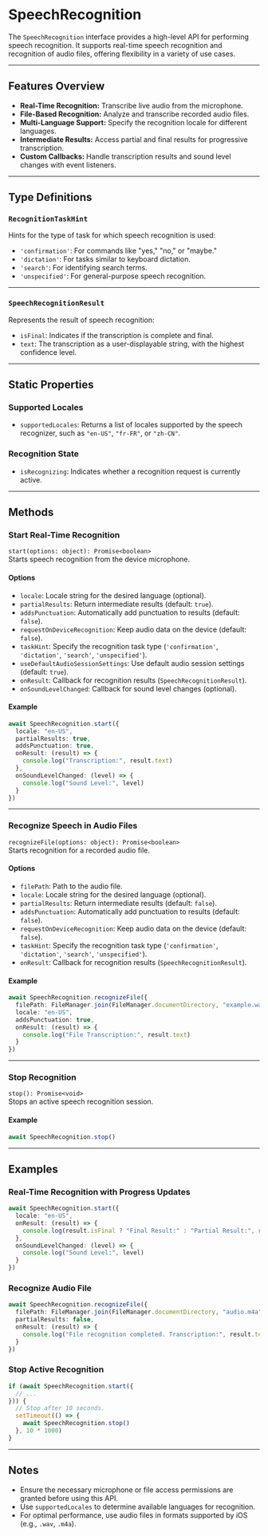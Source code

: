 # SpeechRecognition 
        
The `SpeechRecognition` interface provides a high-level API for performing speech recognition. It supports real-time speech recognition and recognition of audio files, offering flexibility in a variety of use cases.

---

## Features Overview

- **Real-Time Recognition:** Transcribe live audio from the microphone.
- **File-Based Recognition:** Analyze and transcribe recorded audio files.
- **Multi-Language Support:** Specify the recognition locale for different languages.
- **Intermediate Results:** Access partial and final results for progressive transcription.
- **Custom Callbacks:** Handle transcription results and sound level changes with event listeners.

---

## Type Definitions

### `RecognitionTaskHint`
Hints for the type of task for which speech recognition is used:
- `'confirmation'`: For commands like "yes," "no," or "maybe."
- `'dictation'`: For tasks similar to keyboard dictation.
- `'search'`: For identifying search terms.
- `'unspecified'`: For general-purpose speech recognition.

---

### `SpeechRecognitionResult`
Represents the result of speech recognition:
- `isFinal`: Indicates if the transcription is complete and final.
- `text`: The transcription as a user-displayable string, with the highest confidence level.

---

## Static Properties

### Supported Locales
- `supportedLocales`: Returns a list of locales supported by the speech recognizer, such as `"en-US"`, `"fr-FR"`, or `"zh-CN"`.

### Recognition State
- `isRecognizing`: Indicates whether a recognition request is currently active.

---

## Methods

### Start Real-Time Recognition
`start(options: object): Promise<boolean>`  
Starts speech recognition from the device microphone.

#### Options
- `locale`: Locale string for the desired language (optional).
- `partialResults`: Return intermediate results (default: `true`).
- `addsPunctuation`: Automatically add punctuation to results (default: `false`).
- `requestOnDeviceRecognition`: Keep audio data on the device (default: `false`).
- `taskHint`: Specify the recognition task type (`'confirmation'`, `'dictation'`, `'search'`, `'unspecified'`).
- `useDefaultAudioSessionSettings`: Use default audio session settings (default: `true`).
- `onResult`: Callback for recognition results (`SpeechRecognitionResult`).
- `onSoundLevelChanged`: Callback for sound level changes (optional).

#### Example
```ts
await SpeechRecognition.start({
  locale: "en-US",
  partialResults: true,
  addsPunctuation: true,
  onResult: (result) => {
    console.log("Transcription:", result.text)
  },
  onSoundLevelChanged: (level) => {
    console.log("Sound Level:", level)
  }
})
```

---

### Recognize Speech in Audio Files
`recognizeFile(options: object): Promise<boolean>`  
Starts recognition for a recorded audio file.

#### Options
- `filePath`: Path to the audio file.
- `locale`: Locale string for the desired language (optional).
- `partialResults`: Return intermediate results (default: `false`).
- `addsPunctuation`: Automatically add punctuation to results (default: `false`).
- `requestOnDeviceRecognition`: Keep audio data on the device (default: `false`).
- `taskHint`: Specify the recognition task type (`'confirmation'`, `'dictation'`, `'search'`, `'unspecified'`).
- `onResult`: Callback for recognition results (`SpeechRecognitionResult`).

#### Example
```ts
await SpeechRecognition.recognizeFile({
  filePath: FileManager.join(FileManager.documentDirectory, "example.wav"),
  locale: "en-US",
  addsPunctuation: true,
  onResult: (result) => {
    console.log("File Transcription:", result.text)
  }
})
```

---

### Stop Recognition
`stop(): Promise<void>`  
Stops an active speech recognition session.

#### Example
```ts
await SpeechRecognition.stop()
```

---

## Examples

### Real-Time Recognition with Progress Updates
```ts
await SpeechRecognition.start({
  locale: "en-US",
  onResult: (result) => {
    console.log(result.isFinal ? "Final Result:" : "Partial Result:", result.text)
  },
  onSoundLevelChanged: (level) => {
    console.log("Sound Level:", level)
  }
})
```

### Recognize Audio File
```ts
await SpeechRecognition.recognizeFile({
  filePath: FileManager.join(FileManager.documentDirectory, "audio.m4a"),
  partialResults: false,
  onResult: (result) => {
    console.log("File recognition completed. Transcription:", result.text)
  }
})
```

### Stop Active Recognition
```ts
if (await SpeechRecognition.start({
  // ...
})) {
  // Stop after 10 seconds.
  setTimeout(() => {
    await SpeechRecognition.stop()
  }, 10 * 1000)
}

```

---

## Notes

- Ensure the necessary microphone or file access permissions are granted before using this API.
- Use `supportedLocales` to determine available languages for recognition.
- For optimal performance, use audio files in formats supported by iOS (e.g., `.wav`, `.m4a`).